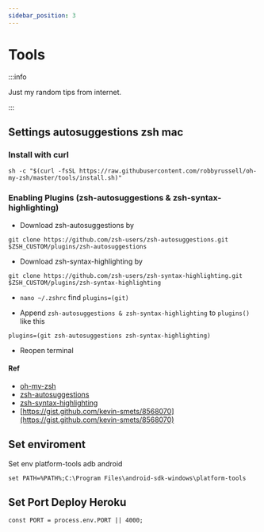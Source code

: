 ```yaml
---
sidebar_position: 3
---
```


# Tools

:::info

Just my random tips from internet.

:::

## Settings autosuggestions zsh mac

### Install with curl

```
sh -c "$(curl -fsSL https://raw.githubusercontent.com/robbyrussell/oh-my-zsh/master/tools/install.sh)"
```

### Enabling Plugins (zsh-autosuggestions & zsh-syntax-highlighting)

- Download zsh-autosuggestions by

`git clone https://github.com/zsh-users/zsh-autosuggestions.git $ZSH_CUSTOM/plugins/zsh-autosuggestions`

- Download zsh-syntax-highlighting by

`git clone https://github.com/zsh-users/zsh-syntax-highlighting.git $ZSH_CUSTOM/plugins/zsh-syntax-highlighting`

- `nano ~/.zshrc` find `plugins=(git)`

- Append `zsh-autosuggestions & zsh-syntax-highlighting` to `plugins()` like this

`plugins=(git zsh-autosuggestions zsh-syntax-highlighting)`

- Reopen terminal

#### Ref

- [oh-my-zsh](https://github.com/robbyrussell/oh-my-zsh)
- [zsh-autosuggestions](https://github.com/zsh-users/zsh-autosuggestions)
- [zsh-syntax-highlighting](https://github.com/zsh-users/zsh-syntax-highlighting)
- [https://gist.github.com/kevin-smets/8568070](https://gist.github.com/kevin-smets/8568070)

## Set enviroment

Set env platform-tools adb android

```
set PATH=%PATH%;C:\Program Files\android-sdk-windows\platform-tools
```

## Set Port Deploy Heroku

```
const PORT = process.env.PORT || 4000;
```
